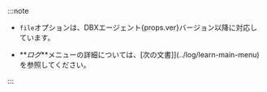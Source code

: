 :::note

-   <span><code>file</code>オプションは、DBXエージェント{props.ver}バージョン以降に対応しています。</span>

-   **_ログ_**メニューの詳細については、[次の文書]](../log/learn-main-menu)を参照してください。

:::
